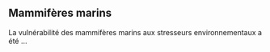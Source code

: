## Mammifères marins

La vulnérabilité des mammifères marins aux stresseurs environnementaux a été ...
